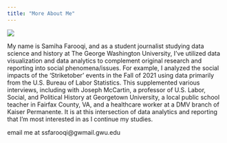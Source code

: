 ```yaml
---
title: "More About Me"
---
```


![](682.JPG)

My name is Samiha Farooqi, and as a student journalist studying data science and history at The George Washington University, I've utilized data visualization and data analytics to complement original research and reporting into social phenomena/issues. For example, I analyzed the social impacts of the 'Striketober' events in the Fall of 2021 using data primarily from the U.S. Bureau of Labor Statistics. This supplemented various interviews, including with Joseph McCartin, a professor of U.S. Labor, Social, and Political History at Georgetown University, a local public school teacher in Fairfax County, VA, and a healthcare worker at a DMV branch of Kaiser Permanente. It is at this intersection of data analytics and reporting that I'm most interested in as I continue my studies.

email me at ssfarooqi\@gwmail.gwu.edu
